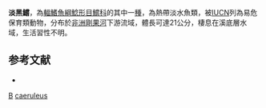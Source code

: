 {{Speciesbox 
| taxon = Bagrus caeruleus
| status = VU
| status_system = IUCN3.1
| authority = [[Roberts|Roberts]] & [[Stewart|Stewart]], 1976
| synonyms = 
}}
'''淡黑鱨'''，為[[輻鰭魚綱|輻鰭魚綱]][[鯰形目|鯰形目]][[鱨科|鱨科]]的其中一[[種|種]]，為熱帶淡水魚類，被[[IUCN|IUCN]]列為易危保育類動物，分布於[[非洲|非洲]][[剛果河|剛果河]]下游流域，體長可達21公分，棲息在溪底層水域，生活習性不明。

==参考文献==
*{{FishBase_species|genus=Bagrus|species=caeruleus|year=2015|month=3}}

{{Taxonbar}}

[[Category:1976年描述的鱼类|B]]
[[Category:鱨屬|caeruleus]]